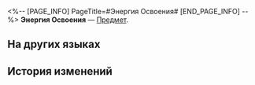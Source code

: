 <%-- [PAGE_INFO]
PageTitle=#Энергия Освоения#
[END_PAGE_INFO] --%>
{{Предмет Инфобокс
|id          = 11
|Изображение = Предмет Энергия Освоения.png
|Тип         = 
|Инвентарь   = 
|Редкость    = 4
|Эффект      = 
|Описание    = Энергия Освоения будет постоянно восстанавливаться со скоростью 1 ед. каждые 6 минут до 300 ед. Вы можете обменять Звёздный нефрит на энергию Освоения.<br />Когда энергия Освоения будет полностью восстановлена или превысит лимит накопления, она больше не будет восстанавливаться, при этом начнёт восстанавливаться резервная энергия Освоения.
}}
{{Описание|Мнимая энергия, заключённая в двигателях Звёздного экспресса, защищает Первопроходцев на Пути Освоения.<br /><br />''«Исследовать, изучать, создавать и связывать - вот что значит быть Первопроходцем. Эон Освоения пал, но наследие Акивили живёт!»''}}
'''Энергия Освоения''' — [[Предмет]].

==На других языках==
{{На других языках
|en   = Trailblaze Power
|zhs  = 开拓力
|zht  = 開拓力
|ja   = 開拓力
|ko   = 개척력
|es   = Poder trazacaminos
|fr   = Puissance du pionnier
|ru   = Энергия Освоения
|th   = พลังบุกเบิก
|vi   = Sức Mạnh Khai Phá
|de   = Trailblaze-Kraft
|id   = Trailblaze Power
|pt   = Poder de Desbravamento
}}

==История изменений==
{{История изменений|3.5}}